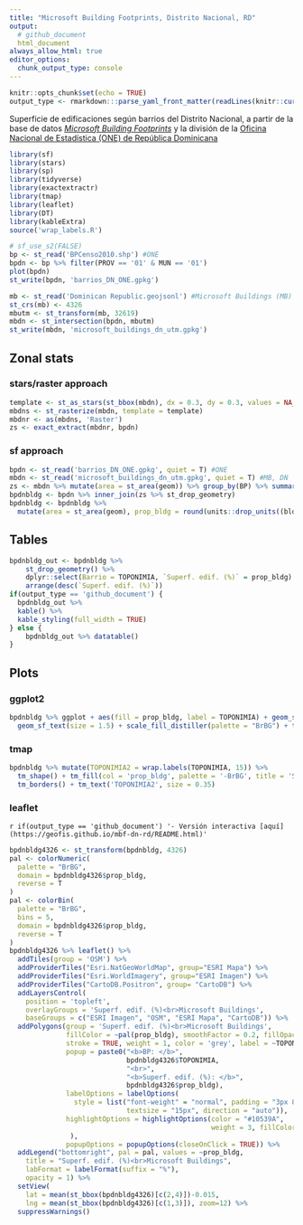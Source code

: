```yaml
---
title: "Microsoft Building Footprints, Distrito Nacional, RD"
output:
  # github_document
  html_document
always_allow_html: true
editor_options: 
  chunk_output_type: console
---
```


```r
knitr::opts_chunk$set(echo = TRUE)
output_type <- rmarkdown:::parse_yaml_front_matter(readLines(knitr::current_input()))$output
```


Superficie de edificaciones según barrios del Distrito Nacional, a partir de la base de datos [*Microsoft Building Footprints*](https://www.microsoft.com/en-us/maps/building-footprints) y la división de la [Oficina Nacional de Estadística (ONE) de República Dominicana](https://www.one.gob.do/)

```r
library(sf)
library(stars)
library(sp)
library(tidyverse)
library(exactextractr)
library(tmap)
library(leaflet)
library(DT)
library(kableExtra)
source('wrap_labels.R')
```


```r
# sf_use_s2(FALSE)
bp <- st_read('BPCenso2010.shp') #ONE
bpdn <- bp %>% filter(PROV == '01' & MUN == '01')
plot(bpdn)
st_write(bpdn, 'barrios_DN_ONE.gpkg')
```


```r
mb <- st_read('Dominican Republic.geojsonl') #Microsoft Buildings (MB)
st_crs(mb) <- 4326
mbutm <- st_transform(mb, 32619)
mbdn <- st_intersection(bpdn, mbutm)
st_write(mbdn, 'microsoft_buildings_dn_utm.gpkg')
```

## Zonal stats

### stars/raster approach

```r
template <- st_as_stars(st_bbox(mbdn), dx = 0.3, dy = 0.3, values = NA_real_)
mbdns <- st_rasterize(mbdn, template = template)
mbdnr <- as(mbdns, 'Raster')
zs <- exact_extract(mbdnr, bpdn)
```

### sf approach

```r
bpdn <- st_read('barrios_DN_ONE.gpkg', quiet = T) #ONE
mbdn <- st_read('microsoft_buildings_dn_utm.gpkg', quiet = T) #MB, DN
zs <- mbdn %>% mutate(area = st_area(geom)) %>% group_by(BP) %>% summarise(bldg_area = sum(area))
bpdnbldg <- bpdn %>% inner_join(zs %>% st_drop_geometry)
bpdnbldg <- bpdnbldg %>%
  mutate(area = st_area(geom), prop_bldg = round(units::drop_units((bldg_area / area )*100), 2))
```

## Tables

```r
bpdnbldg_out <- bpdnbldg %>% 
    st_drop_geometry() %>%
    dplyr::select(Barrio = TOPONIMIA, `Superf. edif. (%)` = prop_bldg) %>%
    arrange(desc(`Superf. edif. (%)`))
if(output_type == 'github_document') {
  bpdnbldg_out %>% 
  kable() %>%
  kable_styling(full_width = TRUE)
} else {
    bpdnbldg_out %>% datatable()
}
```

## Plots

### ggplot2

```r
bpdnbldg %>% ggplot + aes(fill = prop_bldg, label = TOPONIMIA) + geom_sf(lwd = 0.1) +
  geom_sf_text(size = 1.5) + scale_fill_distiller(palette = "BrBG") + theme_bw()
```

### tmap

```r
bpdnbldg %>% mutate(TOPONIMIA2 = wrap.labels(TOPONIMIA, 15)) %>%
  tm_shape() + tm_fill(col = 'prop_bldg', palette = '-BrBG', title = 'Superficie\nEdificaciones (%)') +
  tm_borders() + tm_text('TOPONIMIA2', size = 0.35)
```

### leaflet

`r if(output_type == 'github_document') '- Versión interactiva [aquí](https://geofis.github.io/mbf-dn-rd/README.html)'`

```r
bpdnbldg4326 <- st_transform(bpdnbldg, 4326)
pal <- colorNumeric(
  palette = "BrBG",
  domain = bpdnbldg4326$prop_bldg,
  reverse = T
)
pal <- colorBin(
  palette = "BrBG",
  bins = 5,
  domain = bpdnbldg4326$prop_bldg,
  reverse = T
)
bpdnbldg4326 %>% leaflet() %>% 
  addTiles(group = 'OSM') %>%
  addProviderTiles("Esri.NatGeoWorldMap", group="ESRI Mapa") %>%
  addProviderTiles("Esri.WorldImagery", group="ESRI Imagen") %>%
  addProviderTiles("CartoDB.Positron", group= "CartoDB") %>%
  addLayersControl(
    position = 'topleft',
    overlayGroups = 'Superf. edif. (%)<br>Microsoft Buildings',
    baseGroups = c("ESRI Imagen", "OSM", "ESRI Mapa", "CartoDB")) %>%
  addPolygons(group = 'Superf. edif. (%)<br>Microsoft Buildings',
              fillColor = ~pal(prop_bldg), smoothFactor = 0.2, fillOpacity = 0.75,
              stroke = TRUE, weight = 1, color = 'grey', label = ~TOPONIMIA,
              popup = paste0("<b>BP: </b>",
                             bpdnbldg4326$TOPONIMIA,
                             "<br>",
                             "<b>Superf. edif. (%): </b>",
                             bpdnbldg4326$prop_bldg),
              labelOptions = labelOptions(
                style = list("font-weight" = "normal", padding = "3px 8px",
                             textsize = "15px", direction = "auto")),
              highlightOptions = highlightOptions(color = "#10539A",
                                                  weight = 3, fillColor = NA
               ),
              popupOptions = popupOptions(closeOnClick = TRUE)) %>% 
  addLegend("bottomright", pal = pal, values = ~prop_bldg,
    title = "Superf. edif. (%)<br>Microsoft Buildings",
    labFormat = labelFormat(suffix = "%"),
    opacity = 1) %>% 
  setView(
    lat = mean(st_bbox(bpdnbldg4326)[c(2,4)])-0.015,
    lng = mean(st_bbox(bpdnbldg4326)[c(1,3)]), zoom=12) %>% 
  suppressWarnings()
```